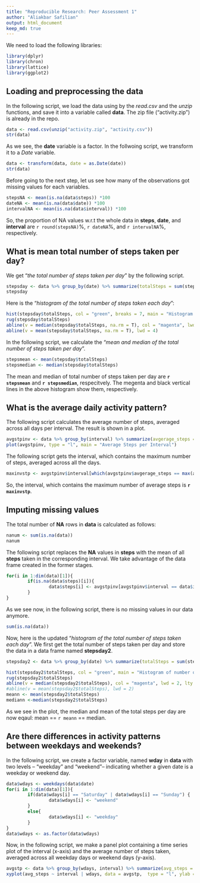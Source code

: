 ```yaml
---
title: "Reproducible Research: Peer Assessment 1"
author: "Aliakbar Safilian"
output: html_document
keep_md: true
---
```

We need to load the following libraries: 
```r
library(dplyr)
library(chron)
library(lattice)
library(ggplot2)
```



## Loading and preprocessing the data
In the following script, we load the data using by the *read.csv* and the *unzip* functions, and save it into a variable called **data**. The zip file ("activity.zip") is already in the repo.  
```r
data <- read.csv(unzip("activity.zip", "activity.csv"))
str(data)
```
As we see, the **date** variable is a factor. In the follwoing script, we transform it to a *Date* variable.
``` r
data <- transform(data, date = as.Date(date))
str(data)
```
Before going to the next step, let us see how many of the observations got missing values for each variables.
```r
stepsNA <- mean(is.na(data$steps)) *100
dateNA <- mean(is.na(data$date)) *100
intervalNA <- mean(is.na(data$interval)) *100
```
So, the proportion of NA values w.r.t the whole data in **steps**, **date**, and **interval** are `r round(stepsNA)`%, `r dateNA`%, and `r intervalNA`%, respectively.

## What is mean total number of steps taken per day?
We get "*the total number of steps taken per day*" by the following script. 
``` r
stepsday <- data %>% group_by(date) %>% summarize(totalSteps = sum(steps, na.rm = TRUE))
stepsday
```

Here is the "*histogram of the total number of steps taken each day*": 
```r
hist(stepsday$totalSteps, col = "green", breaks = 7, main = "Histogram of number of steps taken each day", xlab = "Total Steps")
rug(stepsday$totalSteps) 
abline(v = median(stepsday$totalSteps, na.rm = T), col = "magenta", lwd = 4)
abline(v = mean(stepsday$totalSteps, na.rm = T), lwd = 4)
```

In the following script, we calculate the "*mean and median of the total number of steps taken per day*". 
```r
stepsmean <- mean(stepsday$totalSteps)
stepsmedian <- median(stepsday$totalSteps)
```
The mean and median of total number of steps taken per day are **`r stepsmean`** and **`r stepsmedian`**, respecitvely. The megenta and black vertical lines in the above histogram show them, respectively. 

## What is the average daily activity pattern?
The following script calculates the average number of steps, averaged across all days per interval. The result is shown in a plot.
```r
avgstpinv <- data %>% group_by(interval) %>% summarize(avgerage_steps = mean(steps, na.rm = TRUE))
plot(avgstpinv, type = "l", main = "Average Steps per Interval")
```

The following script gets the interval, which contains the maximum number of steps, averaged across all the days. 
```r
maxinvstp <- avgstpinv$interval[which(avgstpinv$avgerage_steps == max(avgstpinv$avgerage_steps))]
```

So, the interval, which contains the maximum number of average steps is **`r maxinvstp`**.

## Imputing missing values
The total number of **NA** rows in **data** is calculated as follows: 
```r
nanum <- sum(is.na(data))
nanum
```

The following script replaces the **NA** values in **steps** with the mean of all **steps** taken in the corresponding interval. We take advantage of the data frame created in the former stages. 

```r
for(i in 1:dim(data)[1]){
        if(is.na(data$steps)[i]){
                data$steps[i] <- avgstpinv[avgstpinv$interval == data$interval[i],]$avgerage_steps
        }
}
```
As we see now, in the following script, there is no missing values in our data anymore.
```r
sum(is.na(data))
```

Now, here is the updated "*histogram of the total number of steps taken each day*". We first get the total number of steps taken per day and store the data in a data frame named **stepsday2**. 
```r
stepsday2 <- data %>% group_by(date) %>% summarize(totalSteps = sum(steps, na.rm = T))

hist(stepsday2$totalSteps, col = "green", main = "Histogram of number of steps taken each day", xlab = "Total Steps")
rug(stepsday2$totalSteps) 
abline(v = median(stepsday2$totalSteps), col = "magenta", lwd = 2, lty = 2)
#abline(v = mean(stepsday2$totalSteps), lwd = 2)
meann <- mean(stepsday2$totalSteps)
mediann <-median(stepsday2$totalSteps)
```
As we see in the plot, the median and mean of the total steps per day are now eqaul: mean == `r meann`  == median.  


## Are there differences in activity patterns between weekdays and weekends?
In the following script, we create a factor variable, named **wday** in **data** with two levels -- "weekday" and "weekend"-- indicating whether a given date is a weekday or weekend day. 
```r
data$wdays <- weekdays(data$date)
for(i in 1:dim(data)[1]){
        if(data$wdays[i] == "Saturday" | data$wdays[i] == "Sunday") {
                data$wdays[i] <- "weekend"
        }
        else{
                data$wdays[i] <- "weekday"
        }
}
data$wdays <- as.factor(data$wdays)
```
Now, in the following script, we make a panel plot containing a time series plot of the interval (x-axis) and the average number of steps taken, averaged across all weekday days or weekend days (y-axis).
```r
avgstp <- data %>% group_by(wdays, interval) %>% summarize(avg_steps = mean(steps, na.rm = TRUE))
xyplot(avg_steps ~ interval | wdays, data = avgstp,  type = "l", ylab = "Number of steps", main = "Average number of Steps per interval")
```